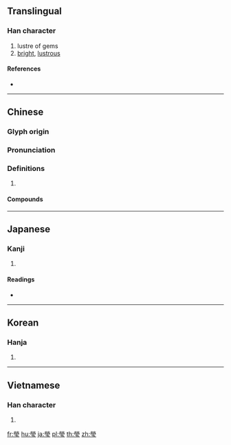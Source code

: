 {{character info/new}}
{{also|莹}}
==Translingual==

===Han character===
{{Han char|rn=96|rad=玉|as=10|sn=15|four=99103|canj=FFBMI|ids=⿱𤇾玉}}

# lustre of gems
# [[bright]], [[lustrous]]

====References====
* {{Han ref|kx=0739.080|dkj=21155|dj=1149.130|hdz=21132.150|uh=7469|ud=29801|bh=BCFC|bd=48380}}

----

==Chinese==
{{zh-forms|s=莹}}

===Glyph origin===
{{Han etym}}

===Pronunciation===
{{zh-pron
|m=yíng
|c=jing4
|mn=qz,tw,xm,zz:êng
|mc=y
|oc=y
|cat=
}}

===Definitions===
{{zh-hanzi}}

# {{rfdef|zh}}

====Compounds====
{{zh-der|晶瑩|晶瑩剔透|澄瑩|瑩光|瑩嫇|瑩潤|瑩澤|瑩鎧|瑩鏡|瑩魄|白瑩瑩|藻瑩}}

----

==Japanese==

===Kanji===
{{ja-kanji|grade=|rs=玉10}}

# {{defn|lang=ja|sort=玉10}}

====Readings====
* {{ja-readings|on=[[えい]] (ei)|kun=[[あきらか]] (akiraka), [[みがく]] (migaku), [[しぼむ]] (shibomu)|nanori=}}

----

==Korean==

===Hanja===
{{ko-hanja|hangeul=[[형]], [[영]]|eumhun=|rv=hyeong, yeong|mr=hyŏng, yŏng|y=hyeng, yeng}}

# {{defn|lang=ko|sort=玉10}}

----

==Vietnamese==

===Han character===
{{vi-hantu|[[oánh]]|rs=玉10}}

# {{defn|lang=vi|sort=玉10}}

[[fr:瑩]]
[[hu:瑩]]
[[ja:瑩]]
[[pl:瑩]]
[[th:瑩]]
[[zh:瑩]]